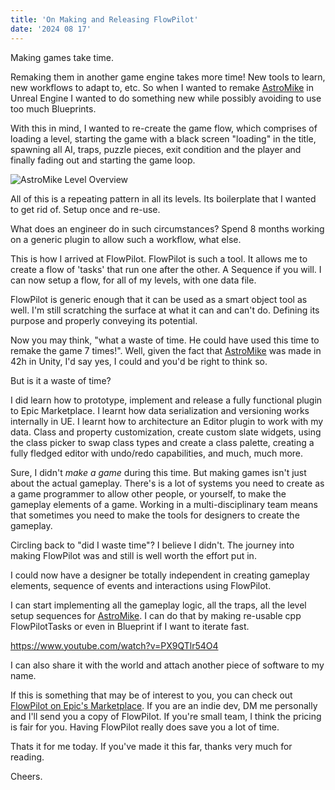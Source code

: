 ```yaml
---
title: 'On Making and Releasing FlowPilot'
date: '2024 08 17'
---
```


Making games take time. 

Remaking them in another game engine takes more time! New tools to learn, new workflows to adapt to, etc. So when I wanted to remake [AstroMike](/projetcts/astromike-2017/) in Unreal Engine I wanted to do something new while possibly avoiding to use too much Blueprints.

With this in mind, I wanted to re-create the game flow, which comprises of loading a level, starting the game with a black screen "loading" in the title, spawning all AI, traps, puzzle pieces, exit condition and the player and finally fading out and starting the game loop.

![AstroMike Level Overview](/img/astromike/screen_2.png)

All of this is a repeating pattern in all its levels. Its boilerplate that I wanted to get rid of. Setup once and re-use.

What does an engineer do in such circumstances? Spend 8 months working on a generic plugin to allow such a workflow, what else.

This is how I arrived at FlowPilot. FlowPilot is such a tool. It allows me to create a flow of 'tasks' that run one after the other. A Sequence if you will. I can now setup a flow, for all of my levels, with one data file. 

FlowPilot is generic enough that it can be used as a smart object tool as well. I'm still scratching the surface at what it can and can't do. Defining its purpose and properly conveying its potential.

Now you may think, "what a waste of time. He could have used this time to remake the game 7 times!". Well, given the fact that [AstroMike](/projetcts/astromike-2017/) was made in 42h in Unity, I'd say yes, I could and you'd be right to think so.

But is it a waste of time?

I did learn how to prototype, implement and release a fully functional plugin to Epic Marketplace. I learnt how data serialization and versioning works internally in UE. I learnt how to architecture an Editor plugin to work with my data. Class and property customization, create custom slate widgets, using the class picker to swap class types and create a class palette, creating a fully fledged editor with undo/redo capabilities, and much, much more.

Sure, I didn't _make a game_ during this time. But making games isn't just about the actual gameplay. There's is a lot of systems you need to create as a game programmer to allow other people, or yourself, to make the gameplay elements of a game. Working in a multi-disciplinary team means that sometimes you need to make the tools for designers to create the gameplay.

Circling back to "did I waste time"? I believe I didn't. The journey into making FlowPilot was and still is well worth the effort put in. 

I could now have a designer be totally independent in creating gameplay elements, sequence of events and interactions using FlowPilot. 

I can start implementing all the gameplay logic, all the traps, all the level setup sequences for [AstroMike](/projetcts/astromike-2017/). I can do that by making re-usable cpp FlowPilotTasks or even in Blueprint if I want to iterate fast.

https://www.youtube.com/watch?v=PX9QTlr54O4

I can also share it with the world and attach another piece of software to my name.

If this is something that may be of interest to you, you can check out [FlowPilot on Epic's Marketplace](https://www.unrealengine.com/marketplace/en-US/product/88621a7957c0435991e5d0ce327e9f68). If you are an indie dev, DM me personally and I'll send you a copy of FlowPilot. If you're small team, I think the pricing is fair for you. Having FlowPilot really does save you a lot of time.

Thats it for me today. If you've made it this far, thanks very much for reading. 

Cheers.
